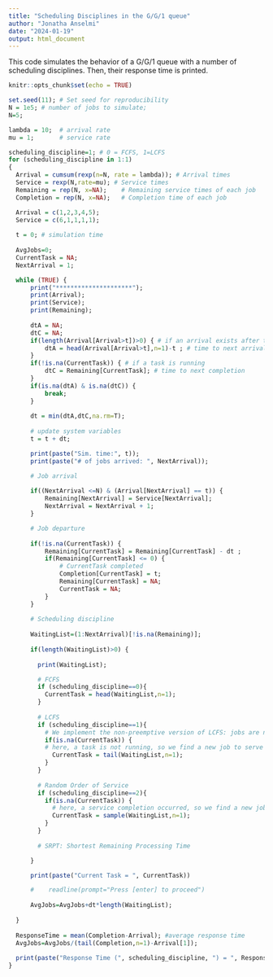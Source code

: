 ```yaml
---
title: "Scheduling Disciplines in the G/G/1 queue"
author: "Jonatha Anselmi"
date: "2024-01-19"
output: html_document
---
```


This code simulates the behavior of a G/G/1 queue with a number of scheduling disciplines.
Then, their response time is printed.


```r
knitr::opts_chunk$set(echo = TRUE)

set.seed(11); # Set seed for reproducibility
N = 1e5; # number of jobs to simulate;
N=5;

lambda = 10;  # arrival rate
mu = 1;       # service rate

scheduling_discipline=1; # 0 = FCFS, 1=LCFS
for (scheduling_discipline in 1:1)
{
  Arrival = cumsum(rexp(n=N, rate = lambda)); # Arrival times
  Service = rexp(N,rate=mu); # Service times
  Remaining = rep(N, x=NA);    # Remaining service times of each job
  Completion = rep(N, x=NA);   # Completion time of each job

  Arrival = c(1,2,3,4,5);
  Service = c(6,1,1,1,1);
  
  t = 0; # simulation time
  
  AvgJobs=0;
  CurrentTask = NA;
  NextArrival = 1;

  while (TRUE) {
      print("*********************");
      print(Arrival);
      print(Service);
      print(Remaining);
    
      dtA = NA;
      dtC = NA;
      if(length(Arrival[Arrival>t])>0) { # if an arrival exists after t
          dtA = head(Arrival[Arrival>t],n=1)-t ; # time to next arrival
      }
      if(!is.na(CurrentTask)) { # if a task is running
          dtC = Remaining[CurrentTask]; # time to next completion
      }
      if(is.na(dtA) & is.na(dtC)) {
          break;
      } 
  
      dt = min(dtA,dtC,na.rm=T);
  
      # update system variables
      t = t + dt;

      print(paste("Sim. time:", t));
      print(paste("# of jobs arrived: ", NextArrival));

      # Job arrival
      
      if((NextArrival <=N) & (Arrival[NextArrival] == t)) {
          Remaining[NextArrival] = Service[NextArrival];
          NextArrival = NextArrival + 1;
      }

      # Job departure
      
      if(!is.na(CurrentTask)) {
          Remaining[CurrentTask] = Remaining[CurrentTask] - dt ;
          if(Remaining[CurrentTask] <= 0) {
              # CurrentTask completed
              Completion[CurrentTask] = t;
              Remaining[CurrentTask] = NA;
              CurrentTask = NA;
          }
      }
      
      # Scheduling discipline
      
      WaitingList=(1:NextArrival)[!is.na(Remaining)];
     
      if(length(WaitingList)>0) {
        
        print(WaitingList);

        # FCFS
        if (scheduling_discipline==0){
          CurrentTask = head(WaitingList,n=1);
        }
        
        # LCFS
        if (scheduling_discipline==1){
          # We implement the non-preemptive version of LCFS: jobs are never killed/resumed
          if(is.na(CurrentTask)) {
          # here, a task is not running, so we find a new job to serve
            CurrentTask = tail(WaitingList,n=1);
          }
        }
        
        # Random Order of Service
        if (scheduling_discipline==2){
          if(is.na(CurrentTask)) {
            # here, a service completion occurred, so we find a new job to serve
            CurrentTask = sample(WaitingList,n=1);
          }
        }
        
        # SRPT: Shortest Remaining Processing Time

      }

      print(paste("Current Task = ", CurrentTask))

      #    readline(prompt="Press [enter] to proceed")
  
      AvgJobs=AvgJobs+dt*length(WaitingList);
      
  }
  
  ResponseTime = mean(Completion-Arrival); #average response time
  AvgJobs=AvgJobs/(tail(Completion,n=1)-Arrival[1]);
  
  print(paste("Response Time (", scheduling_discipline, ") = ", ResponseTime))
}


```
